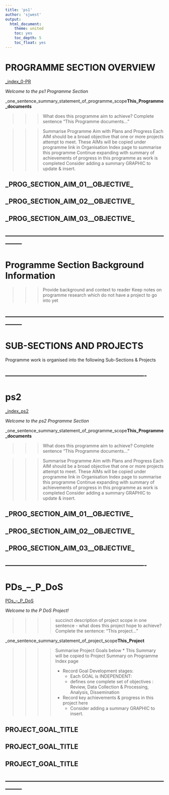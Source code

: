 ```yaml
---
title: 'ps1'
author: 'sjwest'
output:
  html_document:
    theme: united
    toc: yes
    toc_depth: 5
    toc_float: yes
---
```




# PROGRAMME SECTION OVERVIEW


[_index_0-PR](../_index_0-PR.Rmd)



*Welcome to the ps1 Programme Section*


_one_sentence_summary_statement_of_programme_scope__This_Programme_documents__


>>> What does this programme aim to achieve?  Complete sentence "This Programme documents..."


>>> Summarise Programme Aim with Plans and Progress
>>> Each AIM should be a broad objective that one or more projects attempt to meet.
>>> These AIMs will be copied under programme link in Organisation Index page to summarise this programme
>>> Continue expanding with summary of achievements of progress in this programme as work is completed
>>> Consider adding a summary GRAPHIC to update & insert.



## _PROG_SECTION_AIM_01__OBJECTIVE_






## _PROG_SECTION_AIM_02__OBJECTIVE_






## _PROG_SECTION_AIM_03__OBJECTIVE_






--------------------------------------------------------------------------------
--------------------------------------------------------------------------------



# Programme Section Background Information



>>> Provide background and context to reader
>>> Keep notes on programme research which do not have a project to go into yet


--------------------------------------------------------------------------------
--------------------------------------------------------------------------------



# SUB-SECTIONS AND PROJECTS


Programme work is organised into the following Sub-Sections & Projects



----------------------------------------------------------------
----------------------------------------------------------------



# ps2


[_index_ps2](ps2/_index_ps2.Rmd)



*Welcome to the ps2 Programme Section*


_one_sentence_summary_statement_of_programme_scope__This_Programme_documents__


>>> What does this programme aim to achieve?  Complete sentence "This Programme documents..."


>>> Summarise Programme Aim with Plans and Progress
>>> Each AIM should be a broad objective that one or more projects attempt to meet.
>>> These AIMs will be copied under programme link in Organisation Index page to summarise this programme
>>> Continue expanding with summary of achievements of progress in this programme as work is completed
>>> Consider adding a summary GRAPHIC to update & insert.



## _PROG_SECTION_AIM_01__OBJECTIVE_






## _PROG_SECTION_AIM_02__OBJECTIVE_






## _PROG_SECTION_AIM_03__OBJECTIVE_






----------------------------------------------------------------
----------------------------------------------------------------



# PDs_--_P_DoS


[PDs_--_P_DoS](PDs_--_P_DoS.Rmd)



*Welcome to the P DoS Project!*


>>>> succinct description of project scope in one sentence - what does this project hope to achieve?
>>>> Complete the sentence: "This project..."


_one_sentence_summary_statement_of_project_scope__This_Project__


>>>>
>>>> Summarise Project Goals below
>>>> * This Summary will be copied to Project Summary on Programme Index page
>>>>
>>>> * Record Goal Development stages:
>>>>   - Each GOAL is INDEPENDENT:
>>>>   - defines one complete set of objectives : Review, Data Collection & Processing, Analysis, Dissemination
>>>>
>>>> * Record key achievements & progress in this project here
>>>>   - Consider adding a summary GRAPHIC to insert.
>>>>


## __PROJECT_GOAL_TITLE__






## __PROJECT_GOAL_TITLE__






## __PROJECT_GOAL_TITLE__






--------------------------------------------------------------------------------
--------------------------------------------------------------------------------



